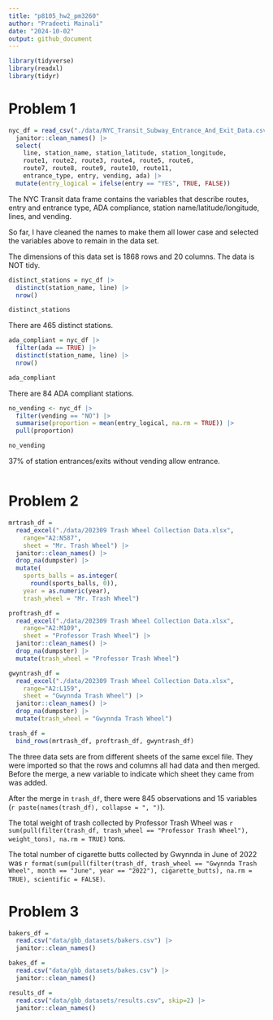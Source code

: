 ```yaml
---
title: "p8105_hw2_pm3260"
author: "Pradeeti Mainali"
date: "2024-10-02"
output: github_document
---
```


```r
library(tidyverse)
library(readxl)
library(tidyr)
```

# Problem 1

```r
nyc_df = read_csv("./data/NYC_Transit_Subway_Entrance_And_Exit_Data.csv") |>
  janitor::clean_names() |>
  select(
    line, station_name, station_latitude, station_longitude,
    route1, route2, route3, route4, route5, route6, 
    route7, route8, route9, route10, route11, 
    entrance_type, entry, vending, ada) |>
  mutate(entry_logical = ifelse(entry == "YES", TRUE, FALSE))
```

The NYC Transit data frame contains the variables that describe routes, entry and entrance type, ADA compliance, station name/latitude/longitude, lines, and vending. 

So far, I have cleaned the names to make them all lower case and selected the variables above to remain in the data set.

The dimensions of this data set is 1868 rows and 20 columns. The data is NOT tidy. 

```r
distinct_stations = nyc_df |>
  distinct(station_name, line) |>
  nrow()

distinct_stations
```

There are 465 distinct stations. 

```r
ada_compliant = nyc_df |>
  filter(ada == TRUE) |>
  distinct(station_name, line) |>
  nrow()

ada_compliant
```

There are 84 ADA compliant stations.

```r
no_vending <- nyc_df |>
  filter(vending == "NO") |>
  summarise(proportion = mean(entry_logical, na.rm = TRUE)) |>
  pull(proportion)

no_vending
```

37% of station entrances/exits without vending allow entrance.

```r
```

# Problem 2

```r
mrtrash_df = 
  read_excel("./data/202309 Trash Wheel Collection Data.xlsx", 
    range="A2:N587", 
    sheet = "Mr. Trash Wheel") |>
  janitor::clean_names() |>
  drop_na(dumpster) |>
  mutate(
    sports_balls = as.integer(
      round(sports_balls, 0)),
    year = as.numeric(year),
    trash_wheel = "Mr. Trash Wheel")
```


```r
proftrash_df = 
  read_excel("./data/202309 Trash Wheel Collection Data.xlsx", 
    range="A2:M109", 
    sheet = "Professor Trash Wheel") |>
  janitor::clean_names() |>
  drop_na(dumpster) |>
  mutate(trash_wheel = "Professor Trash Wheel")


```

```r
gwyntrash_df = 
  read_excel("./data/202309 Trash Wheel Collection Data.xlsx", 
    range="A2:L159", 
    sheet = "Gwynnda Trash Wheel") |>
  janitor::clean_names() |>
  drop_na(dumpster) |>
  mutate(trash_wheel = "Gwynnda Trash Wheel")

```

```r
trash_df =
  bind_rows(mrtrash_df, proftrash_df, gwyntrash_df)
```

The three data sets are from different sheets of the same excel file. They were imported so that the rows and columns all had data and then merged. Before the merge, a new variable to indicate which sheet they came from was added. 

After the merge in `trash_df`, there were 845 observations and 15 variables (`r paste(names(trash_df), collapse = ", ")`). 

The total weight of trash collected by Professor Trash Wheel was `r sum(pull(filter(trash_df, trash_wheel == "Professor Trash Wheel"), weight_tons), na.rm = TRUE)` tons. 

The total number of cigarette butts collected by Gwynnda in June of 2022 was `r format(sum(pull(filter(trash_df, trash_wheel == "Gwynnda Trash Wheel", month == "June", year == "2022"), cigarette_butts), na.rm = TRUE), scientific = FALSE)`.

# Problem 3

```r
bakers_df = 
  read.csv("data/gbb_datasets/bakers.csv") |>
  janitor::clean_names()

```

```r
bakes_df = 
  read.csv("data/gbb_datasets/bakes.csv") |>
  janitor::clean_names()

```

```r
results_df = 
  read.csv("data/gbb_datasets/results.csv", skip=2) |>
  janitor::clean_names()
  

```


